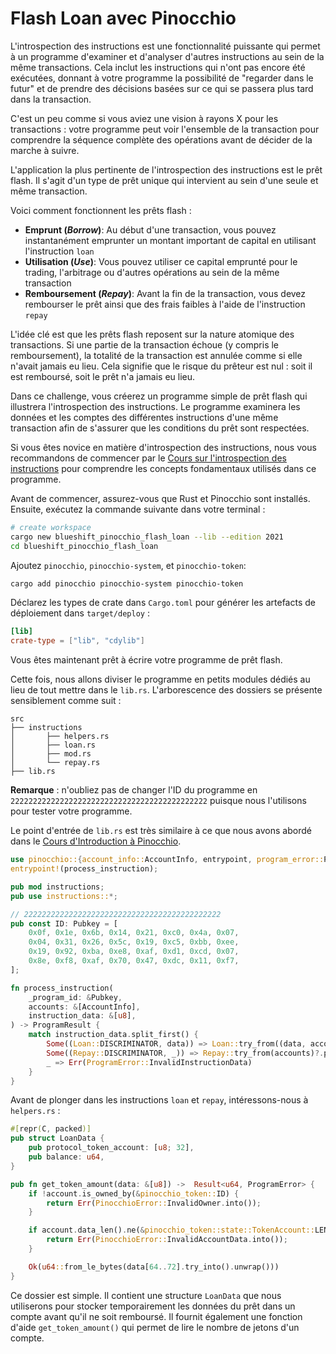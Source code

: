 
# Flash Loan avec Pinocchio

L'introspection des instructions est une fonctionnalité puissante qui permet à un programme d'examiner et d'analyser d'autres instructions au sein de la même transactions. Cela inclut les instructions qui n'ont pas encore été exécutées, donnant à votre programme la possibilité de "regarder dans le futur" et de prendre des décisions basées sur ce qui se passera plus tard dans la transaction.

C'est un peu comme si vous aviez une vision à rayons X pour les transactions : votre programme peut voir l'ensemble de la transaction pour comprendre la séquence complète des opérations avant de décider de la marche à suivre.

L'application la plus pertinente de l'introspection des instructions est le prêt flash. Il s'agit d'un type de prêt unique qui intervient au sein d'une seule et même transaction.

Voici comment fonctionnent les prêts flash :
- **Emprunt (*Borrow*)**: Au début d'une transaction, vous pouvez instantanément emprunter un montant important de capital en utilisant l'instruction `loan`
- **Utilisation (*Use*)**: Vous pouvez utiliser ce capital emprunté pour le trading, l'arbitrage ou d'autres opérations au sein de la même transaction
- **Remboursement (*Repay*)**: Avant la fin de la transaction, vous devez rembourser le prêt ainsi que des frais faibles à l'aide de l'instruction `repay`

L'idée clé est que les prêts flash reposent sur la nature atomique des transactions. Si une partie de la transaction échoue (y compris le remboursement), la totalité de la transaction est annulée comme si elle n'avait jamais eu lieu. Cela signifie que le risque du prêteur est nul : soit il est remboursé, soit le prêt n'a jamais eu lieu.

Dans ce challenge, vous créerez un programme simple de prêt flash qui illustrera l'introspection des instructions. Le programme examinera les données et les comptes des différentes instructions d'une même transaction afin de s'assurer que les conditions du prêt sont respectées.

Si vous êtes novice en matière d'introspection des instructions, nous vous recommandons de commencer par le [Cours sur l'introspection des instructions](/en/courses/instruction-introspection) pour comprendre les concepts fondamentaux utilisés dans ce programme.

<ArticleSection name="Installation" id="installation" level="h2" />

Avant de commencer, assurez-vous que Rust et Pinocchio sont installés. Ensuite, exécutez la commande suivante dans votre terminal :

```bash
# create workspace
cargo new blueshift_pinocchio_flash_loan --lib --edition 2021
cd blueshift_pinocchio_flash_loan
```

Ajoutez `pinocchio`, `pinocchio-system`, et `pinocchio-token`:

```bash
cargo add pinocchio pinocchio-system pinocchio-token
```

Déclarez les types de crate dans `Cargo.toml` pour générer les artefacts de déploiement dans `target/deploy` :

```toml
[lib]
crate-type = ["lib", "cdylib"]
```

Vous êtes maintenant prêt à écrire votre programme de prêt flash.

<ArticleSection name="Modèle" id="template" level="h2" />

Cette fois, nous allons diviser le programme en petits modules dédiés au lieu de tout mettre dans le `lib.rs`. L'arborescence des dossiers se présente sensiblement comme suit :

```
src
├── instructions
│       ├── helpers.rs
│       ├── loan.rs
│       ├── mod.rs
│       └── repay.rs
├── lib.rs
```

**Remarque** : n'oubliez pas de changer l'ID du programme en `22222222222222222222222222222222222222222222` puisque nous l'utilisons pour tester votre programme.

Le point d'entrée de `lib.rs` est très similaire à ce que nous avons abordé dans le [Cours d'Introduction à Pinocchio](/en/courses/introduction-to-pinocchio).

```rust
use pinocchio::{account_info::AccountInfo, entrypoint, program_error::ProgramError, pubkey::Pubkey, ProgramResult};
entrypoint!(process_instruction);

pub mod instructions;
pub use instructions::*;

// 22222222222222222222222222222222222222222222
pub const ID: Pubkey = [
    0x0f, 0x1e, 0x6b, 0x14, 0x21, 0xc0, 0x4a, 0x07, 
    0x04, 0x31, 0x26, 0x5c, 0x19, 0xc5, 0xbb, 0xee, 
    0x19, 0x92, 0xba, 0xe8, 0xaf, 0xd1, 0xcd, 0x07, 
    0x8e, 0xf8, 0xaf, 0x70, 0x47, 0xdc, 0x11, 0xf7, 
];

fn process_instruction(
    _program_id: &Pubkey,
    accounts: &[AccountInfo],
    instruction_data: &[u8],
) -> ProgramResult {
    match instruction_data.split_first() {
        Some((Loan::DISCRIMINATOR, data)) => Loan::try_from((data, accounts))?.process(),
        Some((Repay::DISCRIMINATOR, _)) => Repay::try_from(accounts)?.process(),
        _ => Err(ProgramError::InvalidInstructionData)
    }
}
```

<ArticleSection name="Fonctions d'Aide" id="helpers" level="h2" />

Avant de plonger dans les instructions `loan` et `repay`, intéressons-nous à `helpers.rs` :

```rust
#[repr(C, packed)]
pub struct LoanData {
    pub protocol_token_account: [u8; 32],
    pub balance: u64,
}

pub fn get_token_amount(data: &[u8]) ->  Result<u64, ProgramError> {
    if !account.is_owned_by(&pinocchio_token::ID) {
        return Err(PinocchioError::InvalidOwner.into());
    }

    if account.data_len().ne(&pinocchio_token::state::TokenAccount::LEN) {
        return Err(PinocchioError::InvalidAccountData.into());
    }

    Ok(u64::from_le_bytes(data[64..72].try_into().unwrap()))
}
```

Ce dossier est simple. Il contient une structure `LoanData` que nous utiliserons pour stocker temporairement les données du prêt dans un compte avant qu'il ne soit remboursé. Il fournit également une fonction d'aide `get_token_amount()` qui permet de lire le nombre de jetons d'un compte.